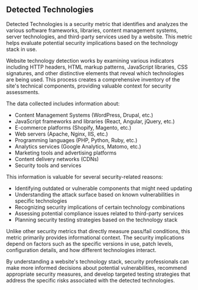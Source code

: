 ## Detected Technologies

Detected Technologies is a security metric that identifies and analyzes the various software frameworks, libraries, content management systems, server technologies, and third-party services used by a website. This metric helps evaluate potential security implications based on the technology stack in use.

Website technology detection works by examining various indicators including HTTP headers, HTML markup patterns, JavaScript libraries, CSS signatures, and other distinctive elements that reveal which technologies are being used. This process creates a comprehensive inventory of the site's technical components, providing valuable context for security assessments.

The data collected includes information about:
- Content Management Systems (WordPress, Drupal, etc.)
- JavaScript frameworks and libraries (React, Angular, jQuery, etc.)
- E-commerce platforms (Shopify, Magento, etc.)
- Web servers (Apache, Nginx, IIS, etc.)
- Programming languages (PHP, Python, Ruby, etc.)
- Analytics services (Google Analytics, Matomo, etc.)
- Marketing tools and advertising platforms
- Content delivery networks (CDNs)
- Security tools and services

This information is valuable for several security-related reasons:
- Identifying outdated or vulnerable components that might need updating
- Understanding the attack surface based on known vulnerabilities in specific technologies
- Recognizing security implications of certain technology combinations
- Assessing potential compliance issues related to third-party services
- Planning security testing strategies based on the technology stack

Unlike other security metrics that directly measure pass/fail conditions, this metric primarily provides informational context. The security implications depend on factors such as the specific versions in use, patch levels, configuration details, and how different technologies interact.

By understanding a website's technology stack, security professionals can make more informed decisions about potential vulnerabilities, recommend appropriate security measures, and develop targeted testing strategies that address the specific risks associated with the detected technologies.

